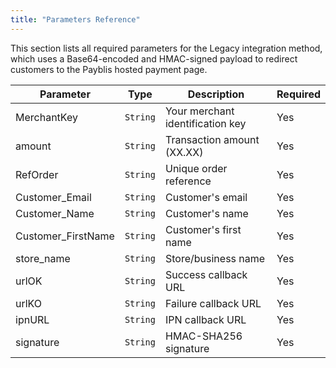 ```yaml
---
title: "Parameters Reference"
---
```

This section lists all required parameters for the Legacy integration method, which uses a Base64-encoded and HMAC-signed payload to redirect customers to the Payblis hosted payment page.

| **Parameter**      | **Type** | **Description**                  | **Required** |
| ------------------ | -------- | -------------------------------- | ------------ |
| MerchantKey        | `String` | Your merchant identification key | Yes          |
| amount             | `String` | Transaction amount (XX.XX)       | Yes          |
| RefOrder           | `String` | Unique order reference           | Yes          |
| Customer_Email     | `String` | Customer's email                 | Yes          |
| Customer_Name      | `String` | Customer's name                  | Yes          |
| Customer_FirstName | `String` | Customer's first name            | Yes          |
| store_name         | `String` | Store/business name              | Yes          |
| urlOK              | `String` | Success callback URL             | Yes          |
| urlKO              | `String` | Failure callback URL             | Yes          |
| ipnURL             | `String` | IPN callback URL                 | Yes          |
| signature          | `String` | HMAC-SHA256 signature            | Yes          |